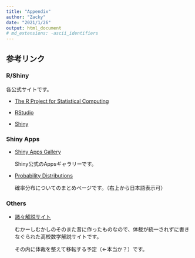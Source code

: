```yaml
---
title: "Appendix"
author: "Zacky"
date: "2021/1/26"
output: html_document
# md_extensions: -ascii_identifiers
---
```


## 参考リンク

### R/Shiny

各公式サイトです。

- [The R Project for Statistical Computing](https://www.r-project.org/)

- [RStudio](https://rstudio.com/)

- [Shiny](https://shiny.rstudio.com/)


### Shiny Apps

- [Shiny Apps Gallery](https://shiny.rstudio.com/gallery/)

  Shiny公式のAppsギャラリーです。

- [Probability Distributions](https://statdist.ksmzn.com/)

  確率分布についてのまとめページです。（右上から日本語表示可）


### Others

- [諸々解説サイト](https://zacky.ninja-x.jp/www/%E9%AB%98%E6%A0%A1%E6%95%B0%E5%AD%A6/)

  むかーしむかしのそのまた昔に作ったものなので、体裁が統一されずに書きなぐられた高校数学解説サイトです。
  
  その内に体裁を整えて移転する予定（←本当か？）です。